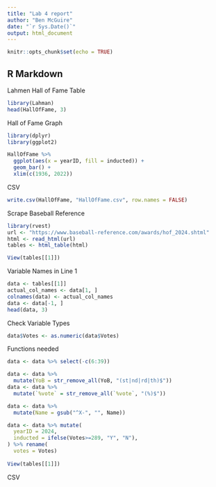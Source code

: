 ```yaml
---
title: "Lab 4 report"
author: "Ben McGuire"
date: "`r Sys.Date()`"
output: html_document
---
```


```r
knitr::opts_chunk$set(echo = TRUE)
```


## R Markdown

Lahmen Hall of Fame Table
```r
library(Lahman)
head(HallOfFame, 3)
```

Hall of Fame Graph
```r
library(dplyr)
library(ggplot2)

HallOfFame %>% 
  ggplot(aes(x = yearID, fill = inducted)) +
  geom_bar() +
  xlim(c(1936, 2022))
```

CSV
```r

write.csv(HallOfFame, "HallOfFame.csv", row.names = FALSE)

```


Scrape Baseball Reference
```r

library(rvest)
url <- "https://www.baseball-reference.com/awards/hof_2024.shtml"
html <- read_html(url)
tables <- html_table(html)

View(tables[[1]])
```


Variable Names in Line 1
```r

data <- tables[[1]]
actual_col_names <- data[1, ]
colnames(data) <- actual_col_names
data <- data[-1, ]
head(data, 3)

```



Check Variable Types
```r

data$Votes <- as.numeric(data$Votes)

```


Functions needed
```r

data <- data %>% select(-c(6:39))

data <- data %>%
  mutate(YoB = str_remove_all(YoB, "(st|nd|rd|th)$"))
data <- data %>%
  mutate(`%vote` = str_remove_all(`%vote`, "(%)$"))

data <- data %>%
  mutate(Name = gsub("^X-", "", Name))

data <- data %>% mutate(
  yearID = 2024,
  inducted = ifelse(Votes>=289, "Y", "N"),
) %>% rename(
  votes = Votes)
  
View(tables[[1]])
```


CSV
```r

```







